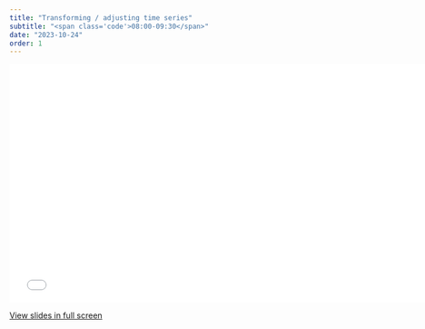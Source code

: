 ```yaml
---
title: "Transforming / adjusting time series"
subtitle: "<span class='code'>08:00-09:30</span>"
date: "2023-10-24"
order: 1
---
```


<!-- Materials will be distributed sooner to the event. -->

```{=html}
<embed src="../../materials/02_transforming_adjusting.pdf" type="application/pdf" width="750px" height="420px">
```

[View slides in full screen](../../materials/02_transforming_adjusting.pdf)
